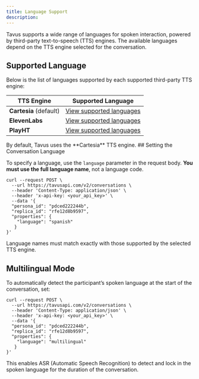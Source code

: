 ```yaml
---
title: Language Support
description:
---
```


Tavus supports a wide range of languages for spoken interaction, powered by third-party text-to-speech (TTS) engines. The available languages depend on the TTS engine selected for the conversation.

## Supported Language
Below is the list of languages supported by each supported third-party TTS engine:

| TTS Engine             | Supported Language                                                                                                       |
| ---------------------- |  ------------------------------------------------------------------------------------------------------------------------ |
| **Cartesia** (default) |  [View supported languages](https://docs.cartesia.ai/2024-11-13/build-with-cartesia/models/tts#language-support)          |
| **ElevenLabs**         |  [View supported languages](https://elevenlabs.io/docs/capabilities/text-to-speech#supported-languages)                   |
| **PlayHT**             |  [View supported languages](https://docs.play.ai/api-reference/text-to-speech/endpoints/v1/list-voices#response-language) |

<Note>  
By default, Tavus uses the **Cartesia** TTS engine.
</Note>
## Setting the Conversation Language

To specify a language, use the `language` parameter in the request body. **You must use the full language name**, not a language code.

```shell cURL highlight={9}
curl --request POST \
  --url https://tavusapi.com/v2/conversations \
  --header 'Content-Type: application/json' \
  --header 'x-api-key: <your_api_key>' \
  --data '{
  "persona_id": "pdced222244b",
  "replica_id": "rfe12d8b9597",
  "properties": {
    "language": "spanish"
   }
}'
```

<Note>
Language names must match exactly with those supported by the selected TTS engine.
</Note>

## Multilingual Mode

To automatically detect the participant’s spoken language at the start of the conversation, set:

```shell cURL highlight={9}
curl --request POST \
  --url https://tavusapi.com/v2/conversations \
  --header 'Content-Type: application/json' \
  --header 'x-api-key: <your_api_key>' \
  --data '{
  "persona_id": "pdced222244b",
  "replica_id": "rfe12d8b9597",
  "properties": {
    "language": "multilingual"
   }
}'
```

This enables ASR (Automatic Speech Recognition) to detect and lock in the spoken language for the duration of the conversation.

